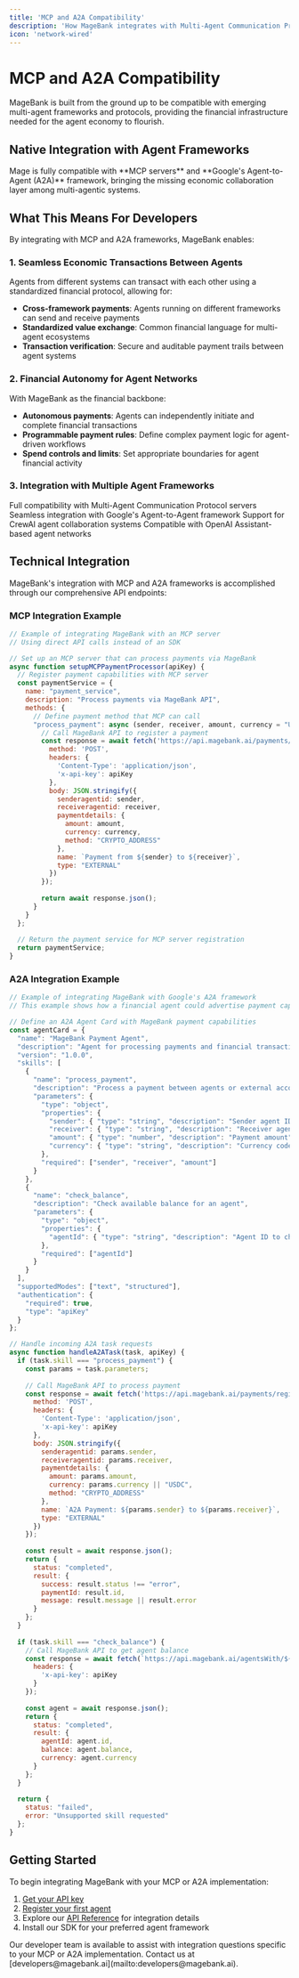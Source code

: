 ```yaml
---
title: 'MCP and A2A Compatibility'
description: 'How MageBank integrates with Multi-Agent Communication Protocol and Agent-to-Agent frameworks'
icon: 'network-wired'
---
```


# MCP and A2A Compatibility

MageBank is built from the ground up to be compatible with emerging multi-agent frameworks and protocols, providing the financial infrastructure needed for the agent economy to flourish.

## Native Integration with Agent Frameworks

<Tip>
  Mage is fully compatible with **MCP servers** and **Google's Agent-to-Agent (A2A)** framework, bringing the missing economic collaboration layer among multi-agentic systems.
</Tip>

## What This Means For Developers

By integrating with MCP and A2A frameworks, MageBank enables:

### 1. Seamless Economic Transactions Between Agents

Agents from different systems can transact with each other using a standardized financial protocol, allowing for:

- **Cross-framework payments**: Agents running on different frameworks can send and receive payments
- **Standardized value exchange**: Common financial language for multi-agent ecosystems
- **Transaction verification**: Secure and auditable payment trails between agent systems

### 2. Financial Autonomy for Agent Networks

With MageBank as the financial backbone:

- **Autonomous payments**: Agents can independently initiate and complete financial transactions
- **Programmable payment rules**: Define complex payment logic for agent-driven workflows
- **Spend controls and limits**: Set appropriate boundaries for agent financial activity

### 3. Integration with Multiple Agent Frameworks

<CardGroup cols={2}>
  <Card title="MCP Servers" icon="server" href="#">
    Full compatibility with Multi-Agent Communication Protocol servers
  </Card>
  <Card title="A2A Framework" icon="robot" href="#">
    Seamless integration with Google's Agent-to-Agent framework
  </Card>
  <Card title="CrewAI" icon="people-group" href="#">
    Support for CrewAI agent collaboration systems
  </Card>
  <Card title="OpenAI Assistants" icon="square-code" href="#">
    Compatible with OpenAI Assistant-based agent networks
  </Card>
</CardGroup>

## Technical Integration

MageBank's integration with MCP and A2A frameworks is accomplished through our comprehensive API endpoints:

### MCP Integration Example

```javascript
// Example of integrating MageBank with an MCP server
// Using direct API calls instead of an SDK

// Set up an MCP server that can process payments via MageBank
async function setupMCPPaymentProcessor(apiKey) {
  // Register payment capabilities with MCP server
  const paymentService = {
    name: "payment_service",
    description: "Process payments via MageBank API",
    methods: {
      // Define payment method that MCP can call
      "process_payment": async (sender, receiver, amount, currency = "USDC") => {
        // Call MageBank API to register a payment
        const response = await fetch('https://api.magebank.ai/payments/register', {
          method: 'POST',
          headers: {
            'Content-Type': 'application/json',
            'x-api-key': apiKey
          },
          body: JSON.stringify({
            senderagentid: sender,
            receiveragentid: receiver,
            paymentdetails: {
              amount: amount,
              currency: currency,
              method: "CRYPTO_ADDRESS"
            },
            name: `Payment from ${sender} to ${receiver}`,
            type: "EXTERNAL"
          })
        });
        
        return await response.json();
      }
    }
  };
  
  // Return the payment service for MCP server registration
  return paymentService;
}
```

### A2A Integration Example

```javascript
// Example of integrating MageBank with Google's A2A framework
// This example shows how a financial agent could advertise payment capabilities via A2A

// Define an A2A Agent Card with MageBank payment capabilities
const agentCard = {
  "name": "MageBank Payment Agent",
  "description": "Agent for processing payments and financial transactions",
  "version": "1.0.0",
  "skills": [
    {
      "name": "process_payment",
      "description": "Process a payment between agents or external accounts",
      "parameters": {
        "type": "object",
        "properties": {
          "sender": { "type": "string", "description": "Sender agent ID" },
          "receiver": { "type": "string", "description": "Receiver agent ID or wallet address" },
          "amount": { "type": "number", "description": "Payment amount" },
          "currency": { "type": "string", "description": "Currency code (default: USDC)" }
        },
        "required": ["sender", "receiver", "amount"]
      }
    },
    {
      "name": "check_balance",
      "description": "Check available balance for an agent",
      "parameters": {
        "type": "object",
        "properties": {
          "agentId": { "type": "string", "description": "Agent ID to check balance for" }
        },
        "required": ["agentId"]
      }
    }
  ],
  "supportedModes": ["text", "structured"],
  "authentication": {
    "required": true,
    "type": "apiKey"
  }
};

// Handle incoming A2A task requests
async function handleA2ATask(task, apiKey) {
  if (task.skill === "process_payment") {
    const params = task.parameters;
    
    // Call MageBank API to process payment
    const response = await fetch('https://api.magebank.ai/payments/register', {
      method: 'POST',
      headers: {
        'Content-Type': 'application/json',
        'x-api-key': apiKey
      },
      body: JSON.stringify({
        senderagentid: params.sender,
        receiveragentid: params.receiver,
        paymentdetails: {
          amount: params.amount,
          currency: params.currency || "USDC",
          method: "CRYPTO_ADDRESS"
        },
        name: `A2A Payment: ${params.sender} to ${params.receiver}`,
        type: "EXTERNAL"
      })
    });
    
    const result = await response.json();
    return {
      status: "completed",
      result: {
        success: result.status !== "error",
        paymentId: result.id,
        message: result.message || result.error
      }
    };
  }
  
  if (task.skill === "check_balance") {
    // Call MageBank API to get agent balance
    const response = await fetch(`https://api.magebank.ai/agentsWith/${task.parameters.agentId}`, {
      headers: {
        'x-api-key': apiKey
      }
    });
    
    const agent = await response.json();
    return {
      status: "completed",
      result: {
        agentId: agent.id,
        balance: agent.balance,
        currency: agent.currency
      }
    };
  }
  
  return {
    status: "failed",
    error: "Unsupported skill requested"
  };
}
```

## Getting Started

To begin integrating MageBank with your MCP or A2A implementation:

1. [Get your API key](/user-guide/get-api-key)
2. [Register your first agent](/user-guide/register-agent)
3. Explore our [API Reference](/api-reference/introduction) for integration details
4. Install our SDK for your preferred agent framework

<Note>
  Our developer team is available to assist with integration questions specific to your MCP or A2A implementation. Contact us at [developers@magebank.ai](mailto:developers@magebank.ai).
</Note>